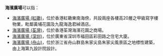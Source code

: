 '''海濱廣場'''可以指：

* [[海濱廣場_(紅磡)|海濱廣場 (紅磡)]]，位於香港紅磡東南海傍，共設兩座各樓高20層之甲級寫字樓物業，毗鄰黃埔花園及九龍海逸君綽酒店。
* [[海濱廣場_(荃灣)|海濱廣場 (荃灣)]]，位於香港荃灣海濱花園之商場。
* [[海濱廣場_(深圳)|海濱廣場 (深圳)]]，位於廣東省深圳市福田區彩田路之住宅大廈。
* [[海濱廣場_(舟山)|海濱廣場 (舟山)]]，位於浙江省舟山群島朱家尖島朱家尖風景區之地標性建築，由上海第九設計院設計。

{{disambig|cat=四字建築物消歧義}}